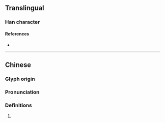{{character info}}
==Translingual==

===Han character===
{{Han char|rn=98|rad=瓦|as=12|sn=17|four=91217|canj=FQMVN|ids=⿰粦瓦}}

====References====
* {{Han ref|kx=0752.070|dkj=21598|dj=1159.250|hdz=21432.070|uh=7510|ud=29968|bh=ED6F|bd=60783}}

----

==Chinese==
{{zh-forms}}

===Glyph origin===
{{Han etym}}

===Pronunciation===
{{zh-pron
|m=lín,shèn,shí
|c=leon4
|mc=y
|oc=y
|cat=
}}

===Definitions===
{{zh-hanzi}}

# {{rfdef|zh}}
